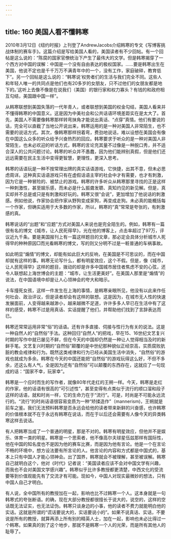 ```yaml
---
---
---
```

title: 160 美国人看不懂韩寒
---



2010年3月12日《纽约时报》上刊登了AndrewJacobs介绍韩寒的专文《写博客挑战体制的赛车手》。这篇介绍是写给美国人看的，美国读者有不少回帖。有一个回帖是这么说的：“陈腐的国家官僚统治下产生了最伟大的文学。但是韩寒揭穿了一个西方对中国的误解：中国是一个没有自由表达的极权国家。……要是韩寒出生在美国，他说不定也是千千万万不满青年中的一个，没有工作，家庭破碎，教育低下”。另一个回帖是这么说的：“韩寒说‘权势者们的生活与我们完全不同。这些人和年轻人唯一的共同点是他们也有20多岁的女朋友，只不过他们的女朋友都是地下的。’这听上去像不像是在说我们（美国）的银行家和权力寡头？有钱的和政府相互勾结，美国跟中国一样”。

从韩寒联想到美国失落的一代年青人，或者联想到美国的权金勾结，美国人看来并不懂得韩寒的中国意义。这是因为中美社会和公共话语环境差距实在是太大了。首先，美国人不需要像韩寒那样转弯抹角才能说出真话、“点穿”真情。他们有要说的话，完全可以直截了当地公开说出来，韩寒运用的是一种对美国人非常陌生，也不需要的说话方式。其次，像韩寒那样拐着弯，费劲地说话，难以设想在美国会有像在中国这么众多的听众给予兴奋热烈的回应。韩寒要求于听众的是一种对美国人非常陌生，也未必欢迎的听话方式，韩寒的言论充其量不过像是一种脱口秀，并不适合深人的公共问题讨论。韩寒的听众并不愚蠢，因为他们能辨别真假，但是他们还远远需要在民主生活中变得更智慧，更理性，更深入思考。

韩寒的话语玩是一种不按常理出牌的真实话语游戏，它快捷，出其不意，但未必思虑周详。这种真实话语游戏只有在虚假话语主宰的社会中才有需要，也才有刺激，因为它是一种冒险的、被禁止的游戏。韩寒的许多听众从韩寒那里寻找的正是这样一种刺激性，甚至娱乐感，而未必是什么振聋发聩、真知灼见的新见解。但是，真实却并不总是或只是有刺激和好玩的。韩寒又很“会说”，更加增加了他说话的刺激感。例如他说，作家协会把作家从野狗变成家狗，再变成走狗。未必真的能概括每一个作家，但确实适用于大多数的作家，所以，韩寒的“真”常常是夸张的，有刺激感的真。

韩寒说话的“出题”和“应题”方式对美国人来说也是完全陌生的。例如，韩寒有一篇很有名的博文《城市，让人民死得早》，光在他的博客上，点击率超过了97万，评议近九千条。要是美国报刊上有一篇这样题目的文章，那必定会具体分析城市人死得早的种种原因□而光看韩寒的博文，写的则又分明不过是一粧普通的车祸事故。

如此明显“煽情”的博文，却能有如此巨大的反响，在美国是不可思议的，而在中国却就有这样的事。韩寒无论写什么，都有明星效应，这个不假。但是，像《城市，让人民死得早》这样的题目，拨动的却是许多中国城市居住者焦虑不安的心弦，还令人联想起上海世博会的主题：“城市，让生活更美好”。在美国人那里是“煽情”的说法，在中国语境中却是让人心领神会的夸大和暗示。

卡车撞死女孩，这样一件发生在上海的事情，是韩寒亲眼所见，他没有以此来作任何社会、政治评议，但是读者却会有这样的联想。这是因为，在城市无人性的快速发展面前，人变得越来越渺小，越来越微不足道，许许多多人早已在生活中有了这样的感受，韩寒不过是用真话、实话提醒了他们，并帮助他们找到了言辞表达而已。

韩寒还常常运用非常“俗”的话语。还有许多直接、伺接与性行为有关的说法。这是一种自然人的“自然俗”手法。这种回归“自然人”的把戏，早在15、16世纪文艺复兴时期的写作中就已屡见不鲜，但在今天的中国却仍然是一种让人觉得相当及时的新鲜手笔。文艺复兴时期的“自然俗”颠覆的是中世纪那种貌似正经崇高，实质腐败肮脏的教会戒律和行为。既然这类戒律和行为已经从美国生活中消失，“自然俗”的游戏也就成为多余。韩寒在今天的中国还能把“自然俗”的游戏玩得这么好，不但不多余，还这么有人气，全是因为还有“自然俗”可以颠覆的东西存在，这就应了一句现成的话：“国家不幸，玩家幸”。

韩寒是一个应时而生的写作者，就像80年代走红的王朔一样。今天，韩寒是走红的作家，他的话语有很高的“可引述性”，甚至变得有点类似于流行的顺口溜和段子这样的话语，就和时尚一样，它的生命力在于“流行”。可是，时尚是不可能永远流行的。“流行”的时尚话语很容易变质为一种“矫揉造作”（mannerism)，王朔就是前车之鉴。我们无法预料韩寒是否永远会给他的读者带来新鲜的兴奋感，也许韩寒的价值根本就不在于永远有韩寒在说话，而在于以后还会需要有人像今天的异类韩寒这样去说话。

有人把韩寒当成了一个普通的明星，那是不对的。韩寒有明星效应，但他并不是娱乐、体育一类的明星。韩寒是一个思索者，他不像高尔夫球星伍兹那样有国际性，他在中国的知名度也不是因为他的赛车比赛，而是因为他有言论。他是一个在言论不畅的环境中，想方设法要有所言论的人。他言论的内容和方式都是中国式的，基本上只有中国人才能心领神会。出了国界，韩寒就会不被理解，甚至被误解。韩寒自己就明白这个，他对《时代》记者说：“美国读者应该不会对中国文学有兴趣，而我也不会对美国文学感兴趣”。韩寒似乎比许多教授都更清楚，中西文化的受流要等到价值观能先有了交流才有可能。现如今，中国人对现实最微妙的想法，只有中国人自己才明白。

有人说，全中国所有的教授加在一起，影响也比不过韩寒一个人。这本身就是一句韩寒式的夸张断语。的确，现在大部分教授都很擅长于说大的，说空的，这样的空话既无法证实，也无法证伪。韩寒只谈身边的小事，他的读者不费力就能明白他的实话。这就是所谓的“谎话要说大的，实话要说小的”。如果不说真话、实话，不要说是所有的教授，就算再添上所有别的精英人士，加在一起，影响也未必比得过一个韩寒。如果真的到了这个地步，那就不是韩寒一个人的光荣，而是所有其他人的耻辱了。